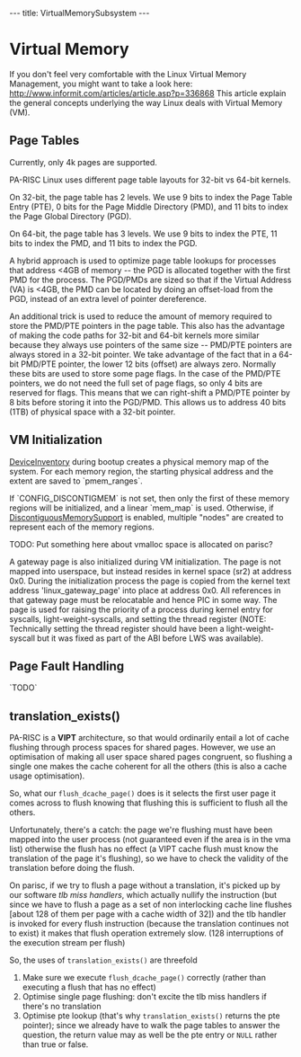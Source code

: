---
title: VirtualMemorySubsystem
---

= Virtual Memory =

If you don't feel very comfortable with the Linux Virtual Memory Management, you might want to take a look here: http://www.informit.com/articles/article.asp?p=336868
This article explain the general concepts underlying the way Linux deals with Virtual Memory (VM).

== Page Tables ==

Currently, only 4k pages are supported.

PA-RISC Linux uses different page table layouts for 32-bit vs 64-bit kernels.

On 32-bit, the page table has 2 levels. We use 9 bits to index the Page Table Entry (PTE), 0 bits for the Page Middle Directory (PMD), and 11 bits to index the Page Global Directory (PGD).

On 64-bit, the page table has 3 levels. We use 9 bits to index the PTE, 11 bits to index the PMD, and 11 bits to index the PGD.

A hybrid approach is used to optimize page table lookups for processes that address <4GB of memory -- the PGD is allocated together with the first PMD for the process. The PGD/PMDs are sized so that if the Virtual Address (VA) is <4GB, the PMD can be located by doing an offset-load from the PGD, instead of an extra level of pointer dereference.

An additional trick is used to reduce the amount of memory required to store the PMD/PTE pointers in the page table. This also has the advantage of making the code paths for 32-bit and 64-bit kernels more similar because they always use pointers of the same size -- PMD/PTE pointers are always stored in a 32-bit pointer. We take advantage of the fact that in a 64-bit PMD/PTE pointer, the lower 12 bits (offset) are always zero. Normally these bits are used to store some page flags. In the case of the PMD/PTE pointers, we do not need the full set of page flags, so only 4 bits are reserved for flags. This means that we can right-shift a PMD/PTE pointer by 8 bits before storing it into the PGD/PMD. This allows us to address 40 bits (1TB) of physical space with a 32-bit pointer.

== VM Initialization ==

[[DeviceInventory]] during bootup creates a physical memory map of the system. For each memory region, the starting physical address and the extent are saved to `pmem_ranges`. 

If `CONFIG_DISCONTIGMEM` is not set, then only the first of these memory regions will be initialized, and a linear `mem_map` is used.  Otherwise, if [[DiscontiguousMemorySupport]] is enabled, multiple "nodes" are created to represent each of the memory regions. 

TODO: Put something here about vmalloc space is allocated on parisc?

A gateway page is also initialized during VM initialization. The page is not mapped into userspace,
but instead resides in kernel space (sr2) at address 0x0. During the initialization process the page is
copied from the kernel text address 'linux_gateway_page' into place at address 0x0. All references in that gateway page must be relocatable and hence PIC in some way. The page is used for raising the priority
of a process during kernel entry for syscalls, light-weight-syscalls, and setting the thread register (NOTE: Technically setting the thread register should have been a light-weight-syscall but it was fixed
as part of the ABI before LWS was available).

== Page Fault Handling ==

`TODO`

== translation_exists() ==

PA-RISC is a '''VIPT''' architecture, so that would ordinarily entail a lot of
cache flushing through process spaces for shared pages.  However, we use
an optimisation of making all user space shared pages congruent, so
flushing a single one makes the cache coherent for all the others (this
is also a cache usage optimisation).

So, what our <tt>flush_dcache_page()</tt> does is it selects the first user page
it comes across to flush knowing that flushing this is sufficient to
flush all the others.

Unfortunately, there's a catch: the page we're flushing must have been
mapped into the user process (not guaranteed even if the area is in the
vma list) otherwise the flush has no effect (a VIPT cache flush must
know the translation of the page it's flushing), so we have to check the
validity of the translation before doing the flush.

On parisc, if we try to flush a page without a translation, it's picked
up by our software ''tlb miss handlers'', which actually nullify the
instruction (but since we have to flush a page as a set of non
interlocking cache line flushes [about 128 of them per page with a cache
width of 32]) and the tlb handler is invoked for every flush instruction
(because the translation continues not to exist) it makes that flush
operation extremely slow. (128 interruptions of the execution stream per
flush)

So, the uses of <tt>translation_exists()</tt> are threefold

# Make sure we execute <tt>flush_dcache_page()</tt> correctly (rather than executing a flush that has no effect)
# Optimise single page flushing: don't excite the tlb miss handlers if there's no translation
# Optimise pte lookup (that's why <tt>translation_exists()</tt> returns the pte pointer); since we already have to walk the page tables to answer the question, the return value may as well be the pte entry or <tt>NULL</tt> rather than true or false.